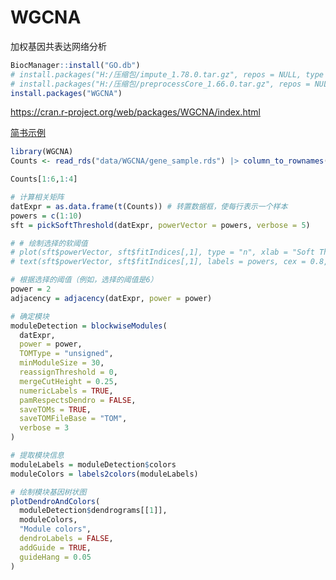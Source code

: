 # WGCNA

加权基因共表达网络分析

```r
BiocManager::install("GO.db")
# install.packages("H:/压缩包/impute_1.78.0.tar.gz", repos = NULL, type = "source")
# install.packages("H:/压缩包/preprocessCore_1.66.0.tar.gz", repos = NULL, type = "source")
install.packages("WGCNA")
```

<https://cran.r-project.org/web/packages/WGCNA/index.html>

[简书示例](https://www.jianshu.com/p/e9cc3f43441d)

```r
library(WGCNA)
Counts <- read_rds("data/WGCNA/gene_sample.rds") |> column_to_rownames("gene")

Counts[1:6,1:4]
```

```r
# 计算相关矩阵
datExpr = as.data.frame(t(Counts)) # 转置数据框，使每行表示一个样本
powers = c(1:10)
sft = pickSoftThreshold(datExpr, powerVector = powers, verbose = 5)

# # 绘制选择的软阈值
# plot(sft$powerVector, sft$fitIndices[,1], type = "n", xlab = "Soft Threshold (power)", ylab = "Scale Free Topology Model Fit, signed R^2")
# text(sft$powerVector, sft$fitIndices[,1], labels = powers, cex = 0.8, col = "red")

# 根据选择的阈值（例如，选择的阈值是6）
power = 2
adjacency = adjacency(datExpr, power = power)


```

```r
# 确定模块
moduleDetection = blockwiseModules(
  datExpr,
  power = power,
  TOMType = "unsigned",
  minModuleSize = 30,
  reassignThreshold = 0,
  mergeCutHeight = 0.25,
  numericLabels = TRUE,
  pamRespectsDendro = FALSE,
  saveTOMs = TRUE,
  saveTOMFileBase = "TOM",
  verbose = 3
)

# 提取模块信息
moduleLabels = moduleDetection$colors
moduleColors = labels2colors(moduleLabels)

```


```r
# 绘制模块基因树状图
plotDendroAndColors(
  moduleDetection$dendrograms[[1]],
  moduleColors,
  "Module colors",
  dendroLabels = FALSE,
  addGuide = TRUE,
  guideHang = 0.05
)

```

